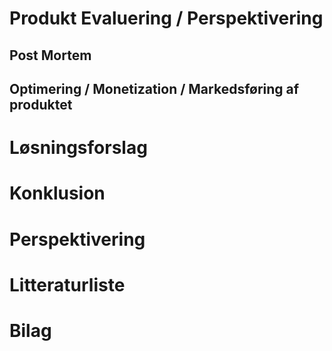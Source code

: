 # Produkt Evaluering / Perspektivering

## Post Mortem

## Optimering / Monetization / Markedsføring af produktet

# Løsningsforslag

# Konklusion

# Perspektivering

# Litteraturliste

# Bilag
